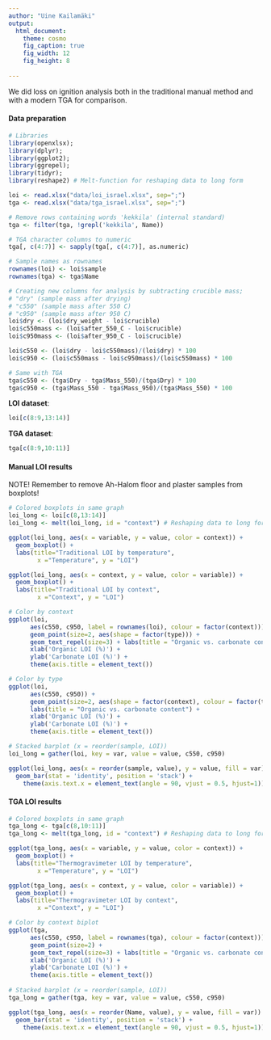 ```yaml
---
author: "Uine Kailamäki"
output:
  html_document:
    theme: cosmo
    fig_caption: true
    fig_width: 12
    fig_height: 8 
  
---
```


We did loss on ignition analysis both in the traditional manual method and with a modern TGA for comparison.

#### Data preparation

```r
# Libraries
library(openxlsx); 
library(dplyr); 
library(ggplot2); 
library(ggrepel);
library(tidyr); 
library(reshape2) # Melt-function for reshaping data to long form

loi <- read.xlsx("data/loi_israel.xlsx", sep=";")
tga <- read.xlsx("data/tga_israel.xlsx", sep=";")

# Remove rows containing words 'kekkila' (internal standard)
tga <- filter(tga, !grepl('kekkila', Name))

# TGA character columns to numeric
tga[, c(4:7)] <- sapply(tga[, c(4:7)], as.numeric)

# Sample names as rownames
rownames(loi) <- loi$sample
rownames(tga) <- tga$Name

# Creating new columns for analysis by subtracting crucible mass;
# "dry" (sample mass after drying)
# "c550" (sample mass after 550 C)
# "c950" (sample mass after 950 C)
loi$dry <- (loi$dry_weight - loi$crucible)
loi$c550mass <- (loi$after_550_C - loi$crucible)
loi$c950mass <- (loi$after_950_C - loi$crucible)

loi$c550 <- (loi$dry - loi$c550mass)/(loi$dry) * 100
loi$c950 <- (loi$c550mass - loi$c950mass)/(loi$c550mass) * 100

# Same with TGA
tga$c550 <- (tga$Dry - tga$Mass_550)/(tga$Dry) * 100
tga$c950 <- (tga$Mass_550 - tga$Mass_950)/(tga$Mass_550) * 100

```

**LOI dataset**: \

```r
loi[c(8:9,13:14)]
```

**TGA dataset**: \

```r
tga[c(8:9,10:11)]
```

#### Manual LOI results

NOTE! Remember to remove Ah-Halom floor and plaster samples from boxplots!

```r
# Colored boxplots in same graph
loi_long <- loi[c(8,13:14)]
loi_long <- melt(loi_long, id = "context") # Reshaping data to long form

ggplot(loi_long, aes(x = variable, y = value, color = context)) +  
  geom_boxplot() +
  labs(title="Traditional LOI by temperature",
        x ="Temperature", y = "LOI")

ggplot(loi_long, aes(x = context, y = value, color = variable)) +  
  geom_boxplot() +
  labs(title="Traditional LOI by context",
        x ="Context", y = "LOI")

# Color by context
ggplot(loi, 
      aes(c550, c950, label = rownames(loi), colour = factor(context))) +
      geom_point(size=2, aes(shape = factor(type))) +
      geom_text_repel(size=3) + labs(title = "Organic vs. carbonate content") +
      xlab('Organic LOI (%)') +
      ylab('Carbonate LOI (%)') +
      theme(axis.title = element_text())

# Color by type      
ggplot(loi, 
      aes(c550, c950)) +
      geom_point(size=2, aes(shape = factor(context), colour = factor(type))) +
      labs(title = "Organic vs. carbonate content") +
      xlab('Organic LOI (%)') +
      ylab('Carbonate LOI (%)') +
      theme(axis.title = element_text())

# Stacked barplot (x = reorder(sample, LOI))
loi_long = gather(loi, key = var, value = value, c550, c950)

ggplot(loi_long, aes(x = reorder(sample, value), y = value, fill = var)) +
  geom_bar(stat = 'identity', position = 'stack') + 
    theme(axis.text.x = element_text(angle = 90, vjust = 0.5, hjust=1))


```

#### TGA LOI results

```r
# Colored boxplots in same graph
tga_long <- tga[c(8,10:11)]
tga_long <- melt(tga_long, id = "context") # Reshaping data to long form

ggplot(tga_long, aes(x = variable, y = value, color = context)) +  
  geom_boxplot() +
  labs(title="Thermogravimeter LOI by temperature",
        x ="Temperature", y = "LOI")

ggplot(tga_long, aes(x = context, y = value, color = variable)) +  
  geom_boxplot() +
  labs(title="Thermogravimeter LOI by context",
        x ="Context", y = "LOI")

# Color by context biplot
ggplot(tga, 
      aes(c550, c950, label = rownames(tga), colour = factor(context))) +
      geom_point(size=2) +
      geom_text_repel(size=3) + labs(title = "Organic vs. carbonate content") +
      xlab('Organic LOI (%)') +
      ylab('Carbonate LOI (%)') +
      theme(axis.title = element_text())
      
# Stacked barplot (x = reorder(sample, LOI))
tga_long = gather(tga, key = var, value = value, c550, c950)

ggplot(tga_long, aes(x = reorder(Name, value), y = value, fill = var)) +
  geom_bar(stat = 'identity', position = 'stack') + 
    theme(axis.text.x = element_text(angle = 90, vjust = 0.5, hjust=1))

```



